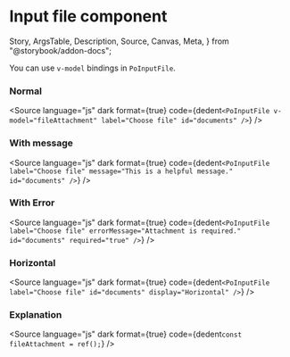 # Input file component

  Story,
  ArgsTable,
  Description,
  Source,
  Canvas,
  Meta,
} from "@storybook/addon-docs";



<Meta title="Form/Input File" component={PoInputFile} />

<Description of={PoInputFile} />

You can use `v-model` bindings in `PoInputFile`.

### Normal

<Canvas withToolbar>
  <Story id="form-input-file--normal" />
</Canvas>

<Source
  language="js"
  dark
  format={true}
  code={dedent`
    <PoInputFile v-model="fileAttachment" label="Choose file" id="documents" />
  `}
/>

### With message

<Canvas withToolbar>
  <Story id="form-input-file--with-message" />
</Canvas>

<Source
  language="js"
  dark
  format={true}
  code={dedent`
    <PoInputFile
        label="Choose file"
        message="This is a helpful message."
        id="documents"
    />
  `}
/>

### With Error

<Canvas withToolbar>
  <Story id="form-input-file--error-state" />
</Canvas>

<Source
  language="js"
  dark
  format={true}
  code={dedent`
    <PoInputFile
        label="Choose file"
        errorMessage="Attachment is required."
        id="documents"
        required="true"
    />
  `}
/>

### Horizontal

<Canvas withToolbar>
  <Story id="form-input-file--horizontal" />
</Canvas>

<Source
  language="js"
  dark
  format={true}
  code={dedent`
    <PoInputFile
        label="Choose file"
        id="documents"
        display="Horizontal"
    />
  `}
/>

### Explanation

<ArgsTable of={PoInputFile} />

<Source
  language="js"
  dark
  format={true}
  code={dedent`
    const fileAttachment = ref();
  `}
/>
